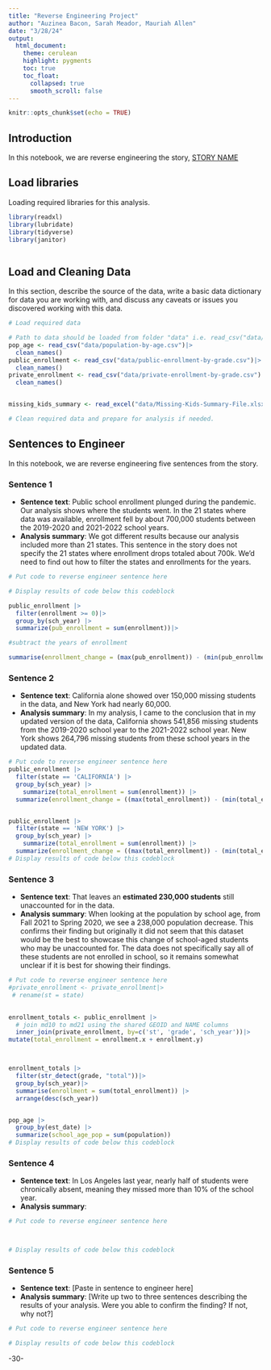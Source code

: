```yaml
---
title: "Reverse Engineering Project"
author: "Auzinea Bacon, Sarah Meador, Mauriah Allen"
date: "3/28/24"
output:
  html_document:
    theme: cerulean
    highlight: pygments
    toc: true
    toc_float:
      collapsed: true
      smooth_scroll: false
---
```


```r
knitr::opts_chunk$set(echo = TRUE)
```

## Introduction

In this notebook, we are reverse engineering the story, [STORY NAME](STORY%20URL)

## Load libraries

Loading required libraries for this analysis.

```r

library(readxl)
library(lubridate)
library(tidyverse)
library(janitor)



```

## Load and Cleaning Data

In this section, describe the source of the data, write a basic data dictionary for data you are working with, and discuss any caveats or issues you discovered working with this data.

```r
# Load required data

# Path to data should be loaded from folder "data" i.e. read_csv("data/name_of_data.csv")
pop_age <- read_csv("data/population-by-age.csv")|>
  clean_names() 
public_enrollment <- read_csv("data/public-enrollment-by-grade.csv")|>
  clean_names() 
private_enrollment <- read_csv("data/private-enrollment-by-grade.csv")|>
  clean_names() 


missing_kids_summary <- read_excel("data/Missing-Kids-Summary-File.xlsx")

# Clean required data and prepare for analysis if needed. 


```

## Sentences to Engineer

In this notebook, we are reverse engineering five sentences from the story.

### Sentence 1

-   **Sentence text**: Public school enrollment plunged during the pandemic. Our analysis shows where the students went. In the 21 states where data was available, enrollment fell by about 700,000 students between the 2019-2020 and 2021-2022 school years.
-   **Analysis summary**: We got different results because our analysis included more than 21 states. This sentence in the story does not specify the 21 states where enrollment drops totaled about 700k. We'd need to find out how to filter the states and enrollments for the years.

```r
# Put code to reverse engineer sentence here

# Display results of code below this codeblock

public_enrollment |>
  filter(enrollment >= 0)|>
  group_by(sch_year) |>
  summarize(pub_enrollment = sum(enrollment))|>

#subtract the years of enrollment

summarise(enrollment_change = (max(pub_enrollment)) - (min(pub_enrollment)))

```

### Sentence 2

-   **Sentence text**: California alone showed over 150,000 missing students in the data, and New York had nearly 60,000.
-   **Analysis summary**: In my analysis, I came to the conclusion that in my updated version of the data, California shows 541,856 missing students from the 2019-2020 school year to the 2021-2022 school year. New York shows 264,796 missing students from these school years in the updated data.

```r
# Put code to reverse engineer sentence here
public_enrollment |>
  filter(state == 'CALIFORNIA') |>
  group_by(sch_year) |>
    summarize(total_enrollment = sum(enrollment)) |>
  summarize(enrollment_change = ((max(total_enrollment)) - (min(total_enrollment))))


public_enrollment |>
  filter(state == 'NEW YORK') |>
  group_by(sch_year) |>
    summarize(total_enrollment = sum(enrollment)) |>
  summarize(enrollment_change = ((max(total_enrollment)) - (min(total_enrollment))))
# Display results of code below this codeblock

```

### Sentence 3

-   **Sentence text**: That leaves an **estimated 230,000 students** still unaccounted for in the data.
-   **Analysis summary**: When looking at the population by school age, from Fall 2021 to Spring 2020, we see a 238,000 population decrease. This confirms their finding but originally it did not seem that this dataset would be the best to showcase this change of school-aged students who may be unaccounted for. The data does not specifically say all of these students are not enrolled in school, so it remains somewhat unclear if it is best for showing their findings.

```r
# Put code to reverse engineer sentence here
#private_enrollment <- private_enrollment|>
 # rename(st = state)
   

enrollment_totals <- public_enrollment |>
  # join md10 to md21 using the shared GEOID and NAME columns
  inner_join(private_enrollment, by=c('st', 'grade', 'sch_year'))|>
mutate(total_enrollment = enrollment.x + enrollment.y)



enrollment_totals |> 
  filter(str_detect(grade, "total"))|>
  group_by(sch_year)|>
  summarise(enrollment = sum(total_enrollment)) |>
  arrange(desc(sch_year))


pop_age |>
  group_by(est_date) |>
  summarize(school_age_pop = sum(population))
# Display results of code below this codeblock
```

### Sentence 4

-   **Sentence text**: In Los Angeles last year, nearly half of students were chronically absent, meaning they missed more than 10% of the school year.
-   **Analysis summary**:

```r
# Put code to reverse engineer sentence here



# Display results of code below this codeblock

```

### Sentence 5

-   **Sentence text**: [Paste in sentence to engineer here]
-   **Analysis summary**: [Write up two to three sentences describing the results of your analysis. Were you able to confirm the finding? If not, why not?]

```r
# Put code to reverse engineer sentence here

# Display results of code below this codeblock

```

-30-
